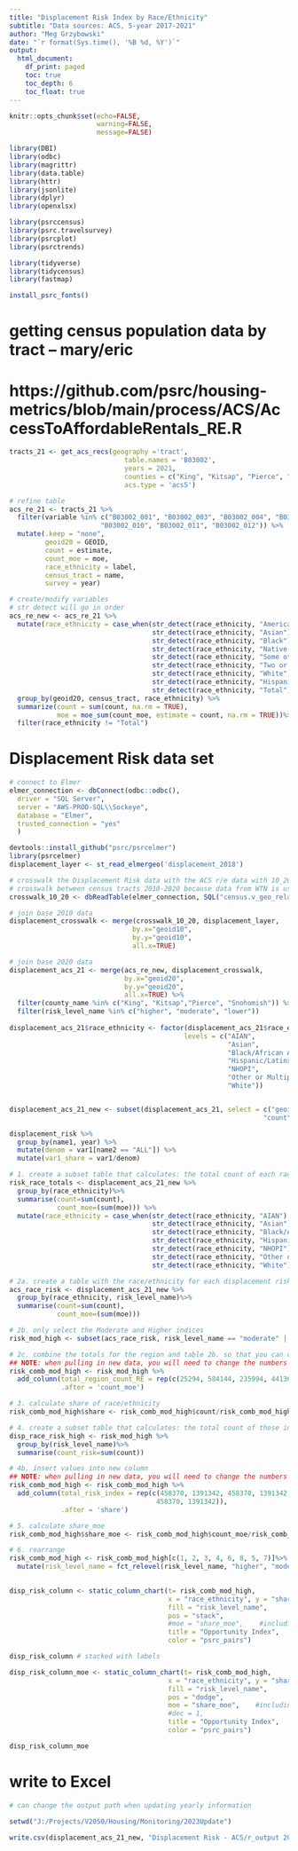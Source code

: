 ```yaml
---
title: "Displacement Risk Index by Race/Ethnicity"
subtitle: "Data sources: ACS, 5-year 2017-2021"
author: "Meg Grzybowski"
date: "`r format(Sys.time(), '%B %d, %Y')`"
output:
  html_document:
    df_print: paged
    toc: true
    toc_depth: 6
    toc_float: true
---
```


```r

knitr::opts_chunk$set(echo=FALSE, 
                      warning=FALSE, 
                      message=FALSE)
```

```r

library(DBI)
library(odbc)
library(magrittr)
library(data.table)
library(httr)
library(jsonlite)
library(dplyr)
library(openxlsx)

library(psrccensus)
library(psrc.travelsurvey)
library(psrcplot)
library(psrctrends)

library(tidyverse)
library(tidycensus)
library(fastmap)

install_psrc_fonts()
```

# getting census population data by tract -- mary/eric
# https://github.com/psrc/housing-metrics/blob/main/process/ACS/AccessToAffordableRentals_RE.R
```r

tracts_21 <- get_acs_recs(geography ='tract', 
                             table.names = 'B03002', 
                             years = 2021, 
                             counties = c("King", "Kitsap", "Pierce", "Snohomish"),
                             acs.type = 'acs5')

# refine table
acs_re_21 <- tracts_21 %>%
  filter(variable %in% c("B03002_001", "B03002_003", "B03002_004", "B03002_005", "B03002_006", "B03002_007", "B03002_008", "B03002_009",
                       "B03002_010", "B03002_011", "B03002_012")) %>%
  mutate(.keep = "none",
         geoid20 = GEOID,
         count = estimate,
         count_moe = moe, 
         race_ethnicity = label,
         census_tract = name,
         survey = year)

# create/modify variables
# str detect will go in order
acs_re_new <- acs_re_21 %>% 
  mutate(race_ethnicity = case_when(str_detect(race_ethnicity, "American Indian") ~"AIAN",
                                    str_detect(race_ethnicity, "Asian") ~"Asian",
                                    str_detect(race_ethnicity, "Black") ~"Black/African American",
                                    str_detect(race_ethnicity, "Native Hawaiian") ~"NHOPI",
                                    str_detect(race_ethnicity, "Some other") ~"Other or Multiple Races",
                                    str_detect(race_ethnicity, "Two or more") ~"Other or Multiple Races",
                                    str_detect(race_ethnicity, "White") ~"White",
                                    str_detect(race_ethnicity, "Hispanic or Latino") ~"Hispanic/Latinx",
                                    str_detect(race_ethnicity, "Total") ~"Total")) %>%
  group_by(geoid20, census_tract, race_ethnicity) %>%
  summarize(count = sum(count, na.rm = TRUE),
            moe = moe_sum(count_moe, estimate = count, na.rm = TRUE))%>%
  filter(race_ethnicity != "Total")
```

# Displacement Risk data set
```r

# connect to Elmer
elmer_connection <- dbConnect(odbc::odbc(),
  driver = "SQL Server",
  server = "AWS-PROD-SQL\\Sockeye",
  database = "Elmer",
  trusted_connection = "yes"
  )

devtools::install_github("psrc/psrcelmer")
library(psrcelmer)
displacement_layer <- st_read_elmergeo('displacement_2018')

# crosswalk the Displacement Risk data with the ACS r/e data with 10_20 crosswalk
# crosswalk between census tracts 2010-2020 because data from WTN is using 2010 census geographies while the spatial data (with population estimates) are using 2020 geographies
crosswalk_10_20 <- dbReadTable(elmer_connection, SQL("census.v_geo_relationships_tracts"))

# join base 2010 data
displacement_crosswalk <- merge(crosswalk_10_20, displacement_layer,
                               by.x="geoid10",
                               by.y="geoid10", 
                               all.x=TRUE)

# join base 2020 data
displacement_acs_21 <- merge(acs_re_new, displacement_crosswalk,
                             by.x="geoid20",
                             by.y="geoid20", 
                             all.x=TRUE) %>%
  filter(county_name %in% c("King", "Kitsap","Pierce", "Snohomish")) %>%
  filter(risk_level_name %in% c("higher", "moderate", "lower")) 
                       
displacement_acs_21$race_ethnicity <- factor(displacement_acs_21$race_ethnicity,
                                            levels = c("AIAN",
                                                       "Asian",
                                                       "Black/African American",
                                                       "Hispanic/Latinx",
                                                       "NHOPI",
                                                       "Other or Multiple Races",
                                                       "White"))


displacement_acs_21_new <- subset(displacement_acs_21, select = c("geoid20", "census_tract", "race_ethnicity", "county_name",
                                                                "count", "moe", "risk_level_name", "total_pop10"))
```

```r

displacement_risk %>%
  group_by(name1, year) %>%
  mutate(denom = var1[name2 == "ALL"]) %>%
  mutate(var1_share = var1/denom)

# 1. create a subset table that calculates: the total count of each race/ethnicity for the region
risk_race_totals <- displacement_acs_21_new %>%
  group_by(race_ethnicity)%>%
  summarise(count=sum(count),
            count_moe=(sum(moe))) %>%
  mutate(race_ethnicity = case_when(str_detect(race_ethnicity, "AIAN") ~ "AIAN Total",
                                    str_detect(race_ethnicity, "Asian") ~"Asian Total",
                                    str_detect(race_ethnicity, "Black/African American") ~"Black/African American Total",
                                    str_detect(race_ethnicity, "Hispanic/Latinx") ~"Hispanic/Latinx Total",
                                    str_detect(race_ethnicity, "NHOPI") ~"NHOPI Total",
                                    str_detect(race_ethnicity, "Other or Multiple Races") ~"Other or Multiple Races Total",
                                    str_detect(race_ethnicity, "White") ~"White Total"))

# 2a. create a table with the race/ethnicity for each displacement risk rating
acs_race_risk <- displacement_acs_21_new %>%
  group_by(race_ethnicity, risk_level_name)%>%
  summarise(count=sum(count),
            count_moe=(sum(moe)))

# 2b. only select the Moderate and Higher indices
risk_mod_high <- subset(acs_race_risk, risk_level_name == "moderate" | risk_level_name == "higher")

# 2c. combine the totals for the region and table 2b. so that you can calculate the MOE for each race/ethnicity
## NOTE: when pulling in new data, you will need to change the numbers to reflect new table 1. values ##
risk_comb_mod_high <- risk_mod_high %>%
  add_column(total_region_count_RE = rep(c(25294, 584144, 235994, 441362, 35108, 584394, 2620877), each = 2), 
             .after = 'count_moe')

# 3. calculate share of race/ethnicity
risk_comb_mod_high$share <- risk_comb_mod_high$count/risk_comb_mod_high$total_region_count_RE

# 4. create a subset table that calculates: the total count of those in the Moderate/Higher indices
disp_race_risk_high <- risk_mod_high %>%
  group_by(risk_level_name)%>%
  summarise(count_risk=sum(count))

# 4b. insert values into new column
## NOTE: when pulling in new data, you will need to change the numbers to reflect new table 3. values, alternating every other ##
risk_comb_mod_high <- risk_comb_mod_high %>%
  add_column(total_risk_index = rep(c(458370, 1391342, 458370, 1391342, 458370, 1391342, 458370, 1391342, 458370, 1391342, 458370, 1391342, 
                                     458370, 1391342)), 
             .after = 'share')

# 5. calculate share_moe
risk_comb_mod_high$share_moe <- risk_comb_mod_high$count_moe/risk_comb_mod_high$total_risk_index

# 6. rearrange
risk_comb_mod_high <- risk_comb_mod_high[c(1, 2, 3, 4, 6, 8, 5, 7)]%>%
  mutate(risk_level_name = fct_relevel(risk_level_name, "higher", "moderate"))
  
```

```r

disp_risk_column <- static_column_chart(t= risk_comb_mod_high,
                                        x = "race_ethnicity", y = "share",
                                        fill = "risk_level_name",
                                        pos = "stack",
                                        #moe = "share_moe",    #including moe will remove bar labels, one or the other
                                        title = "Opportunity Index",
                                        color = "psrc_pairs") 

disp_risk_column # stacked with labels

disp_risk_column_moe <- static_column_chart(t= risk_comb_mod_high,
                                        x = "race_ethnicity", y = "share",
                                        fill = "risk_level_name",
                                        pos = "dodge",
                                        moe = "share_moe",    #including moe will remove bar labels, one or the other
                                        #dec = 1, 
                                        title = "Opportunity Index",
                                        color = "psrc_pairs") 

disp_risk_column_moe
```
# write to Excel
```r
# can change the output path when updating yearly information

setwd("J:/Projects/V2050/Housing/Monitoring/2023Update")

write.csv(displacement_acs_21_new, "Displacement Risk - ACS/r_output 2021 5YR NEW.csv", row.names=FALSE)
```